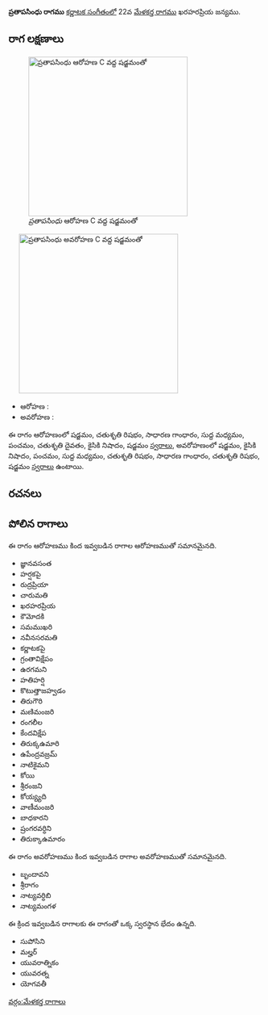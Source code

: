 {{Infobox ragam
	| name          	= ప్రతాపసింధు
	| synonym	    	= 
	| mela          	= 
	| chakra        	= 
	| janaka        	= 
	| type          	= సంపూర్ణ-షడవ
	| arohanam      	= {{svaraC|S|R2|G2|M1|P|D2|N2|S'}} 
	| avarohanam    	= {{svaraC|S'|N2|P|M1|R2|G2|R2|S}}
	| jeeva         	=
	| chhaya        	=
	| nyasa         	=
	| vishesha      	= 
	| equivalent  		= 
}}
{{కర్ణాటక సంగీత రాగాలు}}
'''ప్రతాపసింధు రాగము''' [[కర్ణాటక సంగీతం]]లో 22వ [[మేళకర్త రాగము]] ఖరహరప్రియ జన్యము. 


==రాగ లక్షణాలు==
[[Image:pratapasindhu_ar_kb2wiki.png|thumb|right|316px|''ప్రతాపసింధు'' ఆరోహణ C వద్ద షడ్జమంతో]]
	[[Image:pratapasindhu_av_kb2wiki.png|thumb|right|316px|''ప్రతాపసింధు'' అవరోహణ C వద్ద షడ్జమంతో]]

* ఆరోహణ : {{svaraC|S|R2|G2|M1|P|D2|N2|S'}} 
* అవరోహణ : {{svaraC|S'|N2|P|M1|R2|G2|R2|S}}

ఈ రాగం ఆరోహణంలో షడ్జమం, చతుశృతి రిషభం, సాధారణ  గాంధారం, సుద్ద మధ్యమం, పంచమం, చతుశృతి దైవతం, కైసికి నిషాదం, షడ్జమం [[స్వరాలు]], అవరోహణంలో షడ్జమం, కైసికి నిషాదం, పంచమం, సుద్ద మధ్యమం, చతుశృతి రిషభం, సాధారణ  గాంధారం, చతుశృతి రిషభం, షడ్జమం [[స్వరాలు]] ఉంటాయి.

==రచనలు==



==పోలిన రాగాలు==
ఈ రాగం ఆరోహణము కింద ఇవ్వబడిన రాగాల ఆరోహణముతో సమానమైనది.
* జ్ఞానవసంత
* హర్షకపై
* రుద్రప్రియా
* చారుమతి
* ఖరహరప్రియ
* కౌమోదకి
* సమముఖరి
* నవీనసరమతి
* కర్ణాటకపై
* గ్రంతావిక్షేపం
* ఉరగమని
* హతిహర్షి
* కొటుత్తాజహ్వడం
* తిరుగౌరి
* మణిమంజరి
* రంగలీల
*  కేందవిక్షేప
* తిరుక్కఉమారి
* ఉపేంద్రవజ్రమ్
*  నాటికైమని
* కోయి
* శ్రీరంజని
* కోయ్య్యది
* వాణీమంజరి
* బాధకారని
* ష్రంగరవర్ధిని
* తిరుక్కాఉమారం

ఈ రాగం అవరోహణము కింద ఇవ్వబడిన రాగాల అవరోహణముతో సమానమైనది.
* బృందావని
* శ్రీరాగం
* నాట్యవర్ధిబి
* నాట్యమంగళ

ఈ క్రింద ఇవ్వబడిన రాగాలకు ఈ రాగంతో ఒక్క స్వరస్థాన భేదం ఉన్నది.
* సుపోసిని
* మల్హర్
* యువరాత్నికం
* యువరత్న
*  యోగవతీ



[[వర్గం:మేళకర్త రాగాలు]]